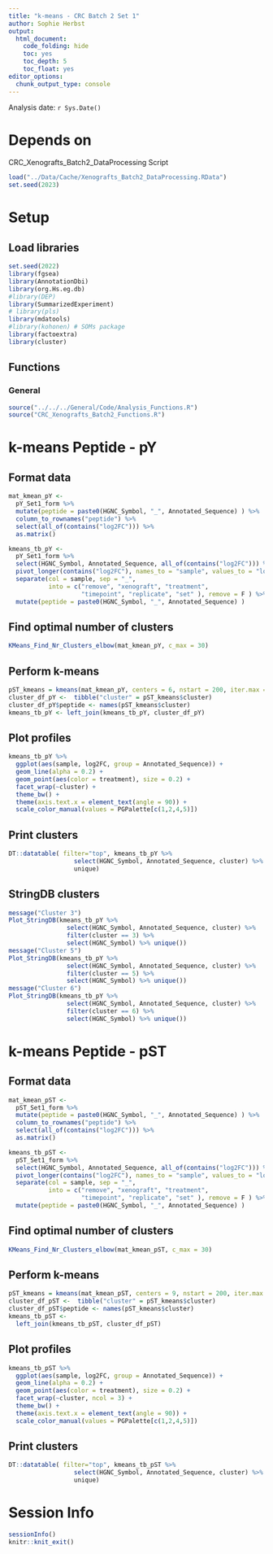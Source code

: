 ```yaml
---
title: "k-means - CRC Batch 2 Set 1"
author: Sophie Herbst
output:
  html_document:
    code_folding: hide
    toc: yes
    toc_depth: 5
    toc_float: yes
editor_options: 
  chunk_output_type: console
---
```

Analysis date: `r Sys.Date()`

# Depends on
CRC_Xenografts_Batch2_DataProcessing Script

```r
load("../Data/Cache/Xenografts_Batch2_DataProcessing.RData")
set.seed(2023)
```

# Setup
## Load libraries
```r
set.seed(2022)
library(fgsea)
library(AnnotationDbi)
library(org.Hs.eg.db)
#library(DEP)
library(SummarizedExperiment)
# library(pls)
library(mdatools)
#library(kohonen) # SOMs package
library(factoextra)
library(cluster)
```

## Functions
### General
```r
source("../../../General/Code/Analysis_Functions.R")
source("CRC_Xenografts_Batch2_Functions.R")
```


# k-means Peptide - pY
## Format data
```r
mat_kmean_pY <- 
  pY_Set1_form %>% 
  mutate(peptide = paste0(HGNC_Symbol, "_", Annotated_Sequence) ) %>% 
  column_to_rownames("peptide") %>% 
  select(all_of(contains("log2FC"))) %>%
  as.matrix()

kmeans_tb_pY <- 
  pY_Set1_form %>% 
  select(HGNC_Symbol, Annotated_Sequence, all_of(contains("log2FC"))) %>%
  pivot_longer(contains("log2FC"), names_to = "sample", values_to = "log2FC") %>%
  separate(col = sample, sep = "_", 
           into = c("remove", "xenograft", "treatment", 
                    "timepoint", "replicate", "set" ), remove = F ) %>%
  mutate(peptide = paste0(HGNC_Symbol, "_", Annotated_Sequence) )
```


## Find optimal number of clusters

```r
KMeans_Find_Nr_Clusters_elbow(mat_kmean_pY, c_max = 30)
```

## Perform k-means

```r
pST_kmeans = kmeans(mat_kmean_pY, centers = 6, nstart = 200, iter.max = 10)
cluster_df_pY <-  tibble("cluster" = pST_kmeans$cluster)
cluster_df_pY$peptide <- names(pST_kmeans$cluster)
kmeans_tb_pY <- left_join(kmeans_tb_pY, cluster_df_pY)
```


## Plot profiles
```r
kmeans_tb_pY %>%
  ggplot(aes(sample, log2FC, group = Annotated_Sequence)) +
  geom_line(alpha = 0.2) +
  geom_point(aes(color = treatment), size = 0.2) +
  facet_wrap(~cluster) +
  theme_bw() +
  theme(axis.text.x = element_text(angle = 90)) +
  scale_color_manual(values = PGPalette[c(1,2,4,5)])
```

## Print clusters
```r
DT::datatable( filter="top", kmeans_tb_pY %>% 
                  select(HGNC_Symbol, Annotated_Sequence, cluster) %>%
                  unique)
```

## StringDB clusters
```r
message("Cluster 3")
Plot_StringDB(kmeans_tb_pY %>% 
                select(HGNC_Symbol, Annotated_Sequence, cluster) %>% 
                filter(cluster == 3) %>% 
                select(HGNC_Symbol) %>% unique())
message("Cluster 5")
Plot_StringDB(kmeans_tb_pY %>% 
                select(HGNC_Symbol, Annotated_Sequence, cluster) %>% 
                filter(cluster == 5) %>% 
                select(HGNC_Symbol) %>% unique())
message("Cluster 6")
Plot_StringDB(kmeans_tb_pY %>% 
                select(HGNC_Symbol, Annotated_Sequence, cluster) %>% 
                filter(cluster == 6) %>% 
                select(HGNC_Symbol) %>% unique())
```


# k-means Peptide - pST
## Format data
```r
mat_kmean_pST <- 
  pST_Set1_form %>% 
  mutate(peptide = paste0(HGNC_Symbol, "_", Annotated_Sequence) ) %>% 
  column_to_rownames("peptide") %>% 
  select(all_of(contains("log2FC"))) %>%
  as.matrix()

kmeans_tb_pST <- 
  pST_Set1_form %>% 
  select(HGNC_Symbol, Annotated_Sequence, all_of(contains("log2FC"))) %>%
  pivot_longer(contains("log2FC"), names_to = "sample", values_to = "log2FC") %>%
  separate(col = sample, sep = "_", 
           into = c("remove", "xenograft", "treatment", 
                    "timepoint", "replicate", "set" ), remove = F ) %>%
  mutate(peptide = paste0(HGNC_Symbol, "_", Annotated_Sequence) )
```


## Find optimal number of clusters

```r
KMeans_Find_Nr_Clusters_elbow(mat_kmean_pST, c_max = 30)
```

## Perform k-means

```r
pST_kmeans = kmeans(mat_kmean_pST, centers = 9, nstart = 200, iter.max = 10)
cluster_df_pST <-  tibble("cluster" = pST_kmeans$cluster)
cluster_df_pST$peptide <- names(pST_kmeans$cluster)
kmeans_tb_pST <- 
  left_join(kmeans_tb_pST, cluster_df_pST)
```


## Plot profiles
```r
kmeans_tb_pST %>%
  ggplot(aes(sample, log2FC, group = Annotated_Sequence)) +
  geom_line(alpha = 0.2) +
  geom_point(aes(color = treatment), size = 0.2) +
  facet_wrap(~cluster, ncol = 3) +
  theme_bw() +
  theme(axis.text.x = element_text(angle = 90)) +
  scale_color_manual(values = PGPalette[c(1,2,4,5)])
```

## Print clusters
```r
DT::datatable( filter="top", kmeans_tb_pST %>% 
                  select(HGNC_Symbol, Annotated_Sequence, cluster) %>%
                  unique)
```



# Session Info
```r
sessionInfo()
knitr::knit_exit()
```
